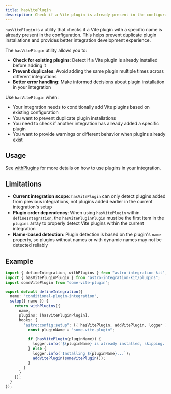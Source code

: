 ```yaml
---
title: hasVitePlugin
description: Check if a Vite plugin is already present in the configuration
---
```


`hasVitePlugin` is a utility that checks if a Vite plugin with a specific name is already present in the configuration. This helps prevent duplicate plugin installations and provides better integration development experience.

The `hasVitePlugin` utility allows you to:

- **Check for existing plugins**: Detect if a Vite plugin is already installed before adding it
- **Prevent duplicates**: Avoid adding the same plugin multiple times across different integrations
- **Better error handling**: Make informed decisions about plugin installation in your integration

Use `hasVitePlugin` when:

- Your integration needs to conditionally add Vite plugins based on existing configuration
- You want to prevent duplicate plugin installations
- You need to check if another integration has already added a specific plugin
- You want to provide warnings or different behavior when plugins already exist

## Usage

See [withPlugins](/utilities/with-plugins/) for more details on how to use plugins in your integration.

## Limitations

- **Current integration scope**: `hasVitePlugin` can only detect plugins added from previous integrations, not plugins added earlier in the current integration's setup
- **Plugin order dependency**: When using `hasVitePlugin` within `defineIntegration`, the `hasVitePluginPlugin` must be the first item in the `plugins` array to properly detect Vite plugins within the current integration
- **Name-based detection**: Plugin detection is based on the plugin's `name` property, so plugins without names or with dynamic names may not be detected reliably

## Example

```ts
import { defineIntegration, withPlugins } from "astro-integration-kit";
import { hasVitePluginPlugin } from "astro-integration-kit/plugins";
import someVitePlugin from "some-vite-plugin";

export default defineIntegration({
  name: "conditional-plugin-integration",
  setup({ name }) {
    return withPlugins({
      name,
      plugins: [hasVitePluginPlugin],
      hooks: {
        "astro:config:setup": ({ hasVitePlugin, addVitePlugin, logger }) => {
          const pluginName = "some-vite-plugin";
          
          if (hasVitePlugin(pluginName)) {
            logger.info(`${pluginName} is already installed, skipping...`);
          } else {
            logger.info(`Installing ${pluginName}...`);
            addVitePlugin(someVitePlugin());
          }
        }
      }
    });
  }
});
```
